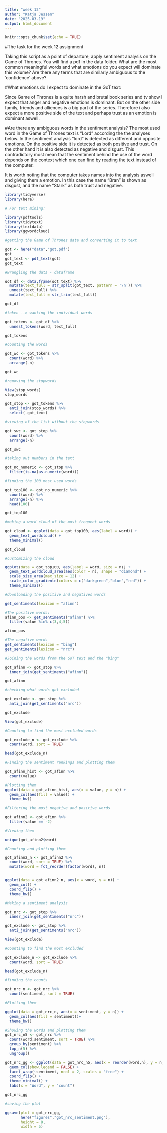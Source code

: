 ```yaml
---
title: "week 12"
author: "Katja Jessen"
date: "2025-03-19"
output: html_document
---
```


```r
knitr::opts_chunk$set(echo = TRUE)
```

#The task for the week 12 assignment

Taking this script as a point of departure, apply sentiment analysis on the Game of Thrones. You will find a pdf in the data folder. What are the most common meaningful words and what emotions do you expect will dominate this volume? Are there any terms that are similarly ambiguous to the 'confidence' above? 


#What emotions do I expect to dominate in the GoT text:

Since Game of Thrones is a quite harsh and brutal book series and tv show I expect that anger and negative emotions is dominant. But on the other side family, friends and alliences is a big part of the series. Therefore i also expect a more positive side of the text and perhaps trust as an emotion is dominant aswell. 

#Are there any ambiguous words in the sentiment analysis?
The most used word in the Game of Thrones text is "Lord" according the the analyses below. In the sentiment analysis "lord" is detected as different and opposite emotions. On the positive side it is detected as both positive and trust. On the other hand it is also detected as negative and disgust. This contradictory most mean that the sentiment behind the use of the word depends on the context which one can find by reading the text instead of the computer. 

It is worth noting that the computer takes names into the analysis aswell and giving them a emotion. In this case the name "Bran" is shown as disgust, and the name "Stark" as both trust and negative. 




```r
library(tidyverse)
library(here)

# For text mining:

library(pdftools)
library(tidytext)
library(textdata) 
library(ggwordcloud)
```


```r
#getting the Game of Thrones data and converting it to text

got <- here("data","got.pdf")
got
got_text <- pdf_text(got)
got_text
```


```r
#wrangling the data - dataframe

got_df <- data.frame(got_text) %>% 
  mutate(text_full = str_split(got_text, pattern = '\n')) %>% 
  unnest(text_full) %>% 
  mutate(text_full = str_trim(text_full)) 

got_df
```

```r
#token --> wanting the individual words

got_tokens <- got_df %>% 
  unnest_tokens(word, text_full)

got_tokens

```

```r
#counting the words

got_wc <- got_tokens %>% 
  count(word) %>% 
  arrange(-n)

got_wc
```

```r
#removing the stopwords

View(stop_words)
stop_words

got_stop <- got_tokens %>% 
  anti_join(stop_words) %>% 
  select(-got_text)
```

```r
#viewing of the list without the stopwords

got_swc <- got_stop %>% 
  count(word) %>% 
  arrange(-n)

got_swc
```

```r
#taking out numbers in the text

got_no_numeric <- got_stop %>% 
  filter(is.na(as.numeric(word)))

#finding the 100 most used words

got_top100 <- got_no_numeric %>% 
  count(word) %>% 
  arrange(-n) %>% 
  head(100)

got_top100

```


```r
#making a word cloud of the most frequent words

got_cloud <- ggplot(data = got_top100, aes(label = word)) +
  geom_text_wordcloud() +
  theme_minimal()

got_cloud

#customizing the cloud

ggplot(data = got_top100, aes(label = word, size = n)) +
  geom_text_wordcloud_area(aes(color = n), shape = "diamond") +
  scale_size_area(max_size = 12) +
  scale_color_gradientn(colors = c("darkgreen","blue","red")) +
  theme_minimal()
```

```r
#downloading the positive and negatives words

get_sentiments(lexicon = "afinn")

#The positive words:
afinn_pos <- get_sentiments("afinn") %>% 
  filter(value %in% c(3,4,5))

afinn_pos

#The negative words
get_sentiments(lexicon = "bing")
get_sentiments(lexicon = "nrc")
```

```r
#Joining the words from the GoT text and the "bing"

got_afinn <- got_stop %>% 
  inner_join(get_sentiments("afinn"))

got_afinn

#checking what words got excluded

got_exclude <- got_stop %>% 
  anti_join(get_sentiments("nrc"))

got_exclude

View(got_exclude)

#Counting to find the most excluded words

got_exclude_n <- got_exclude %>% 
  count(word, sort = TRUE)

head(got_exclude_n)
```

```r
#Finding the sentiment rankings and plotting them

got_afinn_hist <- got_afinn %>% 
  count(value)

#Plotting them 
ggplot(data = got_afinn_hist, aes(x = value, y = n)) +
  geom_col(aes(fill = value)) +
  theme_bw()
```

```r
#Filtering the most negative and positive words 

got_afinn2 <- got_afinn %>% 
  filter(value == -2)

#Viewing them

unique(got_afinn2$word)

#Counting and plotting them

got_afinn2_n <- got_afinn2 %>% 
  count(word, sort = TRUE) %>% 
  mutate(word = fct_reorder(factor(word), n))


ggplot(data = got_afinn2_n, aes(x = word, y = n)) +
  geom_col() +
  coord_flip() +
  theme_bw()


```

```r
#Making a sentiment analysis

got_nrc <- got_stop %>% 
  inner_join(get_sentiments("nrc"))

got_exclude <- got_stop %>% 
  anti_join(get_sentiments("nrc"))

View(got_exclude)

#Counting to find the most excluded

got_exclude_n <- got_exclude %>% 
  count(word, sort = TRUE)

head(got_exclude_n)

#finding the counts 

got_nrc_n <- got_nrc %>% 
  count(sentiment, sort = TRUE)

#Plotting them

ggplot(data = got_nrc_n, aes(x = sentiment, y = n)) +
  geom_col(aes(fill = sentiment))+
  theme_bw()
```

```r
#Showing the words and plotting them
got_nrc_n5 <- got_nrc %>% 
  count(word,sentiment, sort = TRUE) %>% 
  group_by(sentiment) %>% 
  top_n(5) %>% 
  ungroup()

got_nrc_gg <- ggplot(data = got_nrc_n5, aes(x = reorder(word,n), y = n, fill = sentiment)) +
  geom_col(show.legend = FALSE) +
  facet_wrap(~sentiment, ncol = 2, scales = "free") +
  coord_flip() +
  theme_minimal() +
  labs(x = "Word", y = "count")
```
```r
got_nrc_gg

#saving the plot

ggsave(plot = got_nrc_gg, 
       here("figures","got_nrc_sentiment.png"), 
       height = 8, 
       width = 5)
```

